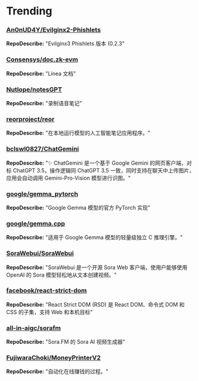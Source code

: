 
# Trending

### [An0nUD4Y/Evilginx2-Phishlets](https://github.com/An0nUD4Y/Evilginx2-Phishlets)
**RepoDescribe:** "Evilginx3 Phishlets 版本 (0.2.3"
  

### [Consensys/doc.zk-evm](https://github.com/Consensys/doc.zk-evm)
**RepoDescribe:** "Linea 文档"
  

### [Nutlope/notesGPT](https://github.com/Nutlope/notesGPT)
**RepoDescribe:** "录制语音笔记"
  

### [reorproject/reor](https://github.com/reorproject/reor)
**RepoDescribe:** "在本地运行模型的人工智能笔记应用程序。"
  

### [bclswl0827/ChatGemini](https://github.com/bclswl0827/ChatGemini)
**RepoDescribe:** "✨ ChatGemini 是一个基于 Google Gemini 的网页客户端，对标 ChatGPT 3.5，操作逻辑同 ChatGPT 3.5 一致，同时支持在聊天中上传图片，应用会自动调用 Gemini-Pro-Vision 模型进行识图。"
  

### [google/gemma_pytorch](https://github.com/google/gemma_pytorch)
**RepoDescribe:** "Google Gemma 模型的官方 PyTorch 实现"
  

### [google/gemma.cpp](https://github.com/google/gemma.cpp)
**RepoDescribe:** "适用于 Google Gemma 模型的轻量级独立 C 推理引擎。"
  

### [SoraWebui/SoraWebui](https://github.com/SoraWebui/SoraWebui)
**RepoDescribe:** "SoraWebui 是一个开源 Sora Web 客户端，使用户能够使用 OpenAI 的 Sora 模型轻松地从文本创建视频。"
  

### [facebook/react-strict-dom](https://github.com/facebook/react-strict-dom)
**RepoDescribe:** "React Strict DOM (RSD) 是 React DOM、命令式 DOM 和 CSS 的子集，支持 Web 和本机目标"
  

### [all-in-aigc/sorafm](https://github.com/all-in-aigc/sorafm)
**RepoDescribe:** "Sora.FM 的 Sora AI 视频生成器"
  

### [FujiwaraChoki/MoneyPrinterV2](https://github.com/FujiwaraChoki/MoneyPrinterV2)
**RepoDescribe:** "自动化在线赚钱的过程。"
  